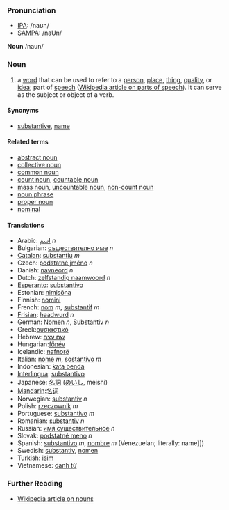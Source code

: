 ===Pronunciation===
*[[w:IPA|IPA]]: /naʊn/
*[[w:SAMPA|SAMPA]]: /naUn/

'''Noun''' /naun/

===Noun===
# a [[word]] that can be used to refer to a [[person]], [[place]], [[thing]], [[quality]], or [[idea]]; part of [[speech]] ([[w:Part of speech|Wikipedia article on parts of speech]]). It can serve as the subject or object of a verb.

====Synonyms====
* [[substantive]], [[name]]

====Related terms====
* [[abstract noun]]
* [[collective noun]]
* [[common noun]]
* [[count noun]], [[countable noun]]
* [[mass noun]], [[uncountable noun]], [[non-count noun]]
* [[noun phrase]]
* [[proper noun]]
* [[nominal]]

====Translations====
*Arabic: [[اسم]] ''n''
*Bulgarian: [[съществително име]] ''n''
*[[Catalan]]: [[substantiu]] ''m''
*Czech: [[podstatné jméno]] ''n''
*Danish: [[navneord]] ''n''
*Dutch: [[zelfstandig naamwoord]] ''n''
*[[Esperanto]]: [[substantivo]]
*Estonian: [[nimisõna]]
*Finnish: [[nomini]]
*French: [[nom]] ''m'', [[substantif]] ''m''
*[[Frisian]]: [[haadwurd]] ''n''
*German: [[Nomen]] ''n'', [[Substantiv]] ''n'' 
*Greek:[[ουσιαστικό]]
*Hebrew: [[שם עצם]]
*Hungarian:[[főnév]]
*Icelandic: [[nafnorð]]
*Italian: [[nome]] ''m'', [[sostantivo]] ''m''
*Indonesian: [[kata benda]]
*[[Interlingua]]: [[substantivo]]
*Japanese: [[名詞]] ([[めいし]], meishi)
*[[Mandarin]]:[[名词]]
*Norwegian: [[substantiv]] ''n''
*Polish: [[rzeczownik]] ''m''
*Portuguese: [[substantivo]] ''m''
*Romanian: [[substantiv]] ''n''
*Russian: [[имя существительное]] ''n''
*Slovak: [[podstatné meno]] ''n''
*Spanish: [[substantivo]] ''m'', [[nombre]] ''m'' (Venezuelan; literally: name]])
*Swedish: [[substantiv]], [[nomen]]
*Turkish: [[isim]]
*Vietnamese: [[danh từ]]

===Further Reading===
* [[w:noun|Wikipedia article on nouns]]